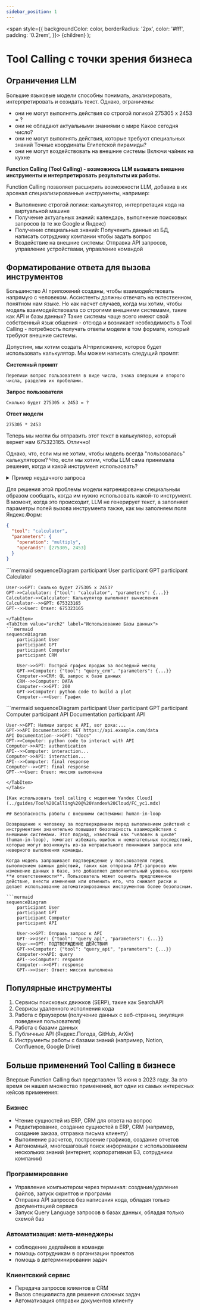 ```yaml
---
sidebar_position: 1
---
```


  <span
    style={{
      backgroundColor: color,
      borderRadius: '2px',
      color: '#fff',
      padding: '0.2rem',
    }}>
    {children}
  </span>
);

# Tool Calling с точки зрения бизнеса

## Ограничения LLM

Большие языковые модели способны понимать, анализировать, интерпретировать и созидать текст. Однако, ограничены:
* они не могут выполнять действия со строгой логикой <Highlight color="#800000">275305 x 2453 = ?</Highlight>
* они не обладают актуальными знаниями о мире <Highlight color="#800000">Какое сегодня число?</Highlight>
* они не могут выполнять действия, которые требуют специальных знаний <Highlight color="#800000">Точные координаты Египетской пирамиды?</Highlight>
* они не могут воздействовать на внешние системы <Highlight color="#800000">Включи чайник на кухне</Highlight>

**Function Calling (Tool Calling) - возможнось LLM вызывать внешние инструменты и интерпретировать результыты их работы.**

Function Calling позволяет расширить возможности LLM, добавив в их арсенал специализированные инструменты, например:
* Выполнение строгой логики: калькулятор, интерпретация кода на виртуальной машине
* Получение актуальных знаний: календарь, выполнение поисковых запросов (в те же Google и Яндекс)
* Получение специальных знаний: Полученить данные из БД, написать сотруднику компании чтобы задать вопрос
* Воздействие на внешние системы: Отправка API запросов, управление устройствами, управление командой

## Форматирование ответа для вызова инструментов

Большинство AI приложений созданы, чтобы взаимодействовать напрямую с человеком. Ассистенты должны отвечать на естественном, понятном нам языке. Но как насчет случаев, когда мы хотим, чтобы модель взаимодействовала со строгими внешними системами, такие как API и базы данных? Такие системы чаще всего имеют свой собственный язык общения - отсюда и возникает необходимость в Tool Calling - потребность получать ответы модели в том формате, который требуют внешние системы.

Допустим, мы хотим создать AI-приложение, которое будет использовать калькулятор. Мы можем написать следущий промпт:

**Системный промпт**
```
Перепиши вопрос пользователя в виде числа, знака операции и второго числа, разделив их пробелами.
```
**Запрос пользователя**
```
Сколько будет 275305 x 2453 = ?
```
**Ответ модели**
```
275305 * 2453
```
Теперь мы могли бы отправить этот текст в калькулятор, который вернет нам 675323165. Отлично!

Однако, что, если мы не хотим, чтобы модель всегда "пользовалась" калькулятором? Что, если мы хотим, чтобы LLM сама принимала решения, когда и какой инструмент использовать?

<details>
  <summary>Пример неудачного запроса</summary>

  **Системный промпт**
    ```
    Перепиши вопрос пользователя в виде числа, знака операции и второго числа, разделив их пробелами.
    ```
    **Запрос пользователя**
    ```
    Кто сейчас император Японии?
    ```
    **Ответ модели**
    ```
    0 $?$ 1
    ```
</details>

Для решения этой проблемы модели натренированы специальным образом сообщать, когда им нужно использовать какой-то инструмент. 
В момент, когда это происходит, LLM не генерирует текст, а заполняет параметры полей вызова инструмента также, как мы заполняем поля Яндекс.Форм:
```json
{
  "tool": "calculator",
  "parameters": {
    "operation": "multiply",
    "operands": [275305, 2453]
  }
}
```

<Tabs>
<TabItem value="arch1" label="Калькулятор">
```mermaid
sequenceDiagram
    participant User
    participant GPT
    participant Calculator

    User->>GPT: Сколько будет 275305 x 2453?
    GPT->>Calculator: {"tool": "calculator", "parameters": {...}}
    Calculator->>Calculator: Калькулятор выполняет вычисления
    Calculator-->>GPT: 675323165
    GPT-->>User: Ответ: 675323165
```
</TabItem>
<TabItem value="arch2" label="Использование Базы данных">
```mermaid
sequenceDiagram
    participant User
    participant GPT
    participant Computer
    participant CRM

    User->>GPT: Построй график продаж за последний месяц
    GPT->>Computer: {"tool": "query_crm", "parameters": {...}}
    Computer->>CRM: QL запрос к базе данных
    CRM-->>Computer: DATA
    Computer-->>GPT: 200
    GPT->>Computer: python code to build a plot
    Computer-->>User: График
```
</TabItem>
<TabItem value="arch3" label="Использование API без кода">
```mermaid
sequenceDiagram
    participant User
    participant GPT
    participant Computer
    participant API Documentation
    participant API

    User->>GPT: Напиши запрос к API, вот дока:...
    GPT->>API Documentation: GET https://api.example.com/data
    API Documentation-->>GPT: "docs"
    GPT->>Computer: python code to interact with API
    Computer->>API: authentication
    API-->>Computer: interaction...
    Computer->>API: interaction...
    API-->>Computer: final response
    Computer-->>GPT: final response
    GPT-->>User: Ответ: миссия выполнена
```
</TabItem>
</Tabs>

[Как использовать tool calling с моделями Yandex Cloud](../guides/Tool%20Calling%20@%20Yandex%20Cloud/FC_yc1.mdx)

## Безопасность работы с внешними системами: human-in-loop

Возвращение к человеку за подтверждением перед выполнением действий с инструментами значительно повышает безопасность взаимодействия с внешними системами. Этот подход, известный как "человек в цикле" (human-in-loop), помогает избежать ошибок и нежелательных последствий, которые могут возникнуть из-за неправильного понимания запроса или неверного выполнения команды.

Когда модель запрашивает подтверждение у пользователя перед выполнением важных действий, таких как отправка API-запросов или изменение данных в базе, это добавляет дополнительный уровень контроля **и ответственности**. Пользователь может оценить предложенное действие, внести изменения или отменить его, что снижает риски и делает использование автоматизированных инструментов более безопасным.

```mermaid
sequenceDiagram
    participant User
    participant GPT
    participant Computer
    participant API

    User->>GPT: Отправь запрос к API
    GPT-->>User: {"tool": "query_api", "parameters": {...}}
    User->>GPT: ПОДТВЕРЖДЕНИЕ ДЕЙСТВИЯ
    GPT->>Computer: {"tool": "query_api", "parameters": {...}}
    Computer->>API: query
    API-->>Computer: response
    Computer-->>GPT: response
    GPT-->>User: Ответ: миссия выполнена
```
## Популярные инструменты

1. Сервисы поисковых движков (SERP), такие как SearchAPI
2. Севрисы удаленного исполнения кода
3. Работа с браузером (получение данных с веб-страниц, эмуляция поведения пользователя)
4. Работа с базами данных
5. Публичные API (Яндекс.Погода, GitHub, ArXiv)
6. Инструменты работы с базами знаний (например, Notion, Confluence, Google Drive)

## Больше применений Tool Calling в бизнесе

Впервые Function Calling был представлен 13 июня в 2023 году. За это время он нашел множество применений, вот одни из самых интересных кейсов применения:

### Бизнес
* Чтение сущностей из ERP, CRM для ответа на вопрос
* Редактирование, создание сущностей в ERP, CRM (например, создание заказа, отправка письма клиенту)
* Выполнение расчетов, построение графиков, создание отчетов
* Автономный, многошаговый поиск информации с использованием нескольких знаний (интернет, корпоративная БЗ, сотрудники компании)

### Программирование
* Управление компьютером через терминал: создание/удаление файлов, запуск скриптов и программ
* Отправка API запросов без написания кода, обладая только документацией сервиса
* Запуск Query Language запросов в базах данных, обладая только схемой баз

### Автоматизация: мета-менеджеры
* соблюдение дедлайнов в команде
* помощь сотрудникам в организации проектов
* помощь в детерминировании задач

### Клиентсвкий сервис
* Передача запросов клиентов в CRM
* Вызов специалиста для решения сложных задач
* Автоматизация отправки документов клиенту

